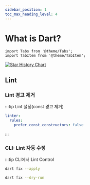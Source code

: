```yaml
---
sidebar_position: 1
toc_max_heading_level: 4
---
```


# What is Dart?

```mdx-code-block
import Tabs from '@theme/Tabs';
import TabItem from '@theme/TabItem';
```

[![Star History Chart](https://api.star-history.com/svg?repos=flutter/flutter,facebook/react-native&type=Date)](https://star-history.com/#flutter/flutter&facebook/react-native&Date)

## Lint
### Lint 경고 제거
:::tip Lint 설정(const 경고 제거)
```yaml title="analysis_options.yaml"
linter:
  rules:
    prefer_const_constructors: false
```
:::

### CLI: Lint 자동 수정
:::tip CLI에서 Lint Control
<Tabs>
  <TabItem value="Lint 자동 수정">

```bash
dart fix --apply
```

  </TabItem>
  <TabItem value="Lint 수정 필요한 부분 출력">

```bash
dart fix --dry-run
```

  </TabItem>
</Tabs>